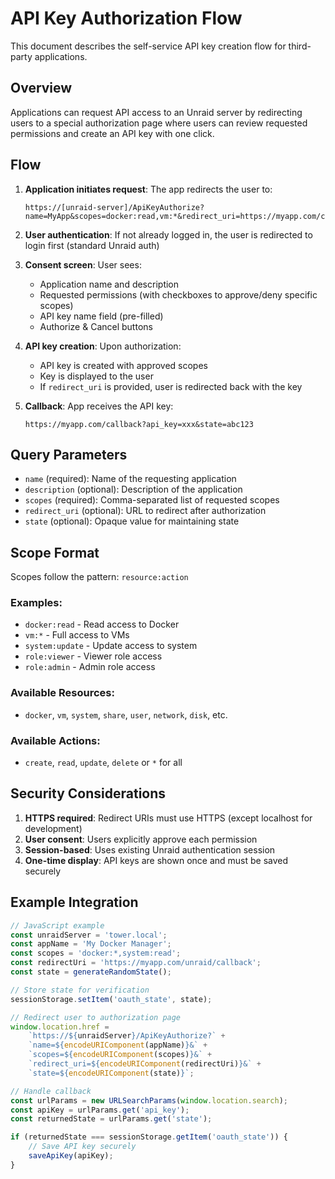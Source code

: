 # API Key Authorization Flow

This document describes the self-service API key creation flow for third-party applications.

## Overview

Applications can request API access to an Unraid server by redirecting users to a special authorization page where users can review requested permissions and create an API key with one click.

## Flow

1. **Application initiates request**: The app redirects the user to:

   ```
   https://[unraid-server]/ApiKeyAuthorize?name=MyApp&scopes=docker:read,vm:*&redirect_uri=https://myapp.com/callback&state=abc123
   ```

2. **User authentication**: If not already logged in, the user is redirected to login first (standard Unraid auth)

3. **Consent screen**: User sees:
   - Application name and description
   - Requested permissions (with checkboxes to approve/deny specific scopes)
   - API key name field (pre-filled)
   - Authorize & Cancel buttons

4. **API key creation**: Upon authorization:
   - API key is created with approved scopes
   - Key is displayed to the user
   - If `redirect_uri` is provided, user is redirected back with the key

5. **Callback**: App receives the API key:
   ```
   https://myapp.com/callback?api_key=xxx&state=abc123
   ```

## Query Parameters

- `name` (required): Name of the requesting application
- `description` (optional): Description of the application
- `scopes` (required): Comma-separated list of requested scopes
- `redirect_uri` (optional): URL to redirect after authorization
- `state` (optional): Opaque value for maintaining state

## Scope Format

Scopes follow the pattern: `resource:action`

### Examples:

- `docker:read` - Read access to Docker
- `vm:*` - Full access to VMs
- `system:update` - Update access to system
- `role:viewer` - Viewer role access
- `role:admin` - Admin role access

### Available Resources:

- `docker`, `vm`, `system`, `share`, `user`, `network`, `disk`, etc.

### Available Actions:

- `create`, `read`, `update`, `delete` or `*` for all

## Security Considerations

1. **HTTPS required**: Redirect URIs must use HTTPS (except localhost for development)
2. **User consent**: Users explicitly approve each permission
3. **Session-based**: Uses existing Unraid authentication session
4. **One-time display**: API keys are shown once and must be saved securely

## Example Integration

```javascript
// JavaScript example
const unraidServer = 'tower.local';
const appName = 'My Docker Manager';
const scopes = 'docker:*,system:read';
const redirectUri = 'https://myapp.com/unraid/callback';
const state = generateRandomState();

// Store state for verification
sessionStorage.setItem('oauth_state', state);

// Redirect user to authorization page
window.location.href =
    `https://${unraidServer}/ApiKeyAuthorize?` +
    `name=${encodeURIComponent(appName)}&` +
    `scopes=${encodeURIComponent(scopes)}&` +
    `redirect_uri=${encodeURIComponent(redirectUri)}&` +
    `state=${encodeURIComponent(state)}`;

// Handle callback
const urlParams = new URLSearchParams(window.location.search);
const apiKey = urlParams.get('api_key');
const returnedState = urlParams.get('state');

if (returnedState === sessionStorage.getItem('oauth_state')) {
    // Save API key securely
    saveApiKey(apiKey);
}
```
